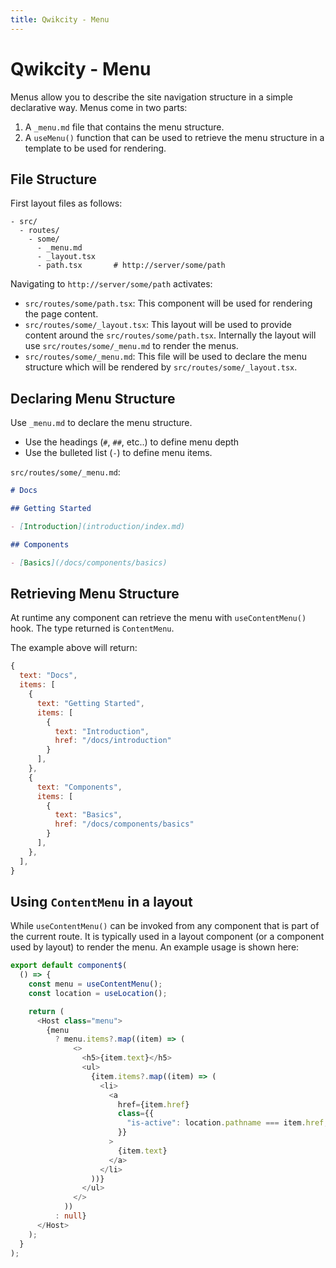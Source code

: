 ```yaml
---
title: Qwikcity - Menu
---
```


# Qwikcity - Menu

Menus allow you to describe the site navigation structure in a simple declarative way. Menus come in two parts:
1. A `_menu.md` file that contains the menu structure.
2. A `useMenu()` function that can be used to retrieve the menu structure in a template to be used for rendering.

## File Structure

First layout files as follows:

```
- src/
  - routes/
    - some/   
      - _menu.md
      - _layout.tsx
      - path.tsx       # http://server/some/path
```

Navigating to `http://server/some/path` activates:
- `src/routes/some/path.tsx`: This component will be used for rendering the page content.
- `src/routes/some/_layout.tsx`: This layout will be used to provide content around the `src/routes/some/path.tsx`. Internally the layout will use `src/routes/some/_menu.md` to render the menus.
- `src/routes/some/_menu.md`: This file will be used to declare the menu structure which will be rendered by `src/routes/some/_layout.tsx`.

## Declaring Menu Structure

Use `_menu.md` to declare the menu structure. 
- Use the headings (`#`, `##`, etc..) to define menu depth
- Use the bulleted list (`-`) to define menu items.

`src/routes/some/_menu.md`:
```markdown
# Docs

## Getting Started

- [Introduction](introduction/index.md)

## Components

- [Basics](/docs/components/basics)
```

## Retrieving Menu Structure

At runtime any component can retrieve the menu with `useContentMenu()` hook. The type returned is `ContentMenu`.

The example above will return:
```javascript
{
  text: "Docs",
  items: [
    {
      text: "Getting Started",
      items: [
        { 
          text: "Introduction", 
          href: "/docs/introduction" 
        }
      ],
    },
    {
      text: "Components",
      items: [
        { 
          text: "Basics", 
          href: "/docs/components/basics" 
        }
      ],
    },
  ],
}
```

## Using `ContentMenu` in a layout

While `useContentMenu()` can be invoked from any component that is part of the current route. It is typically used in a layout component (or a component used by layout) to render the menu. An example usage is shown here:

```typescript
export default component$(
  () => {
    const menu = useContentMenu();
    const location = useLocation();

    return (
      <Host class="menu">
        {menu
          ? menu.items?.map((item) => (
              <>
                <h5>{item.text}</h5>
                <ul>
                  {item.items?.map((item) => (
                    <li>
                      <a
                        href={item.href}
                        class={{
                          "is-active": location.pathname === item.href,
                        }}
                      >
                        {item.text}
                      </a>
                    </li>
                  ))}
                </ul>
              </>
            ))
          : null}
      </Host>
    );
  }
);

```